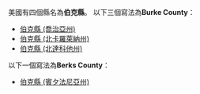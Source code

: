 美國有四個縣名為'''伯克縣'''。
以下三個寫法為'''Burke County'''：
* [[伯克縣_(喬治亞州)|伯克縣 (喬治亞州)]]
* [[伯克縣_(北卡羅萊納州)|伯克縣 (北卡羅萊納州)]]
* [[伯克縣_(北達科他州)|伯克縣 (北達科他州)]]
以下一個寫法為'''Berks County'''：
* [[伯克縣_(賓夕法尼亞州)|伯克縣 (賓夕法尼亞州)]]
{{disambig|B伯克縣|Cat=三字县名消歧义}}
